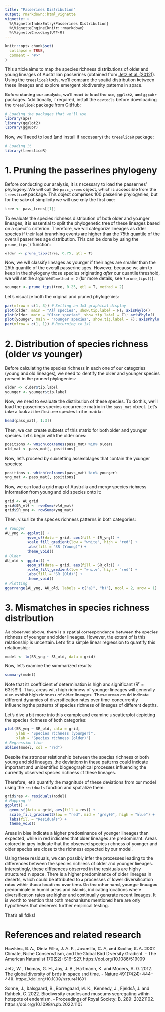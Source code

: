 ```yaml
---
title: "Passerines Distribution"
output: rmarkdown::html_vignette
vignette: >
  %\VignetteIndexEntry{Passerines Distribution}
  %\VignetteEngine{knitr::rmarkdown}
  %\VignetteEncoding{UTF-8}
---
```


```r
knitr::opts_chunk$set(
  collapse = TRUE,
  comment = "#>"
)
```

This article aims to map the species richness distributions of older and young lineages of Australian passerines (obtained from [Jetz et al. (2012)](https://doi.org/10.1038/nature11631)). Using the `treesliceR` tools, we'll compare the spatial distribution between these lineages and explore emergent biodiversity patterns in space.

Before starting our analysis, we'll need to load the `ape`, `ggplot2`, and `ggpubr` packages. Additionally, if required, install the `devtools` before downloading the `treesliceR` package from GitHub:
```r
# Loading the packages that we'll use
library(ape)
library(ggplot2)
library(ggpubr)
```

Now, we'll need to load (and install if necessary) the `treesliceR` package:
```r
# Loading it
library(treesliceR)
```

# 1. Pruning the passerines phylogeny

Before conducting our analysis, it is necessary to load the passerines' phylogeny. We will call the `pass_trees` object, which is accessible from the `treesliceR` package. This object comprises 100 passerine phylogenies, but for the sake of simplicity we will use only the first one:
```r
tree <- pass_trees[[1]]
```

To evaluate the species richness distribution of both older and younger lineages, it is essential to split the phylogenetic tree of these lineages based on a specific criterion. Therefore, we will categorize lineages as older species if their last branching events are higher than the 75th quantile of the overall passerines age distribution. This can be done by using the `prune_tips()` function:
```r
older <- prune_tips(tree, 0.75, qtl = T)
```


Now, we will classify lineages as younger if their ages are smaller than the 25th quantile of the overall passerine ages. However, because we aim to keep in the phylogeny those species originating *after* our quantile threshold, we will set the argument `method = 2` (for more details, see `?prune_tips()`):
```r
younger <- prune_tips(tree, 0.25, qtl = T, method = 2)
```

Let's visualize both the original and pruned phylogenies:
```r
par(mfrow = c(1, 3)) # Setting an 1x3 graphical display
plot(older, main = "All species", show.tip.label = F); axisPhylo()
plot(older, main = "Older species", show.tip.label = F); axisPhylo()
plot(younger, main = "Younger species", show.tip.label = F); axisPhylo()
par(mfrow = c(1, 1)) # Returning to 1x1
```


# 2. Distribution of species richness (older *vs* younger)

Before calculating the species richness in each one of our categories (young and old lineages), we need to identify the older and younger species present in the pruned phylogenies:
```r
older <- older$tip.label
younger <- younger$tip.label
```

Now, we need to evaluate the distribution of these species. To do this, we'll load the passerines species occurrence matrix in the `pass_mat` object. Let's take a look at the first tree species in the matrix:
```r
head(pass_mat[, 1:3])
```

Then, we can create subsets of this matrix for both older and younger species. Let's begin with the older ones:
```r
positions <- which(colnames(pass_mat) %in% older)
old_mat <- pass_mat[, positions]
```

Now, let's proceed by subsetting assemblages that contain the younger species:
```r
positions <- which(colnames(pass_mat) %in% younger)
yng_mat <- pass_mat[, positions]
```

Now, we can load a grid map of Australia and merge species richness information from young and old species onto it:
```r
grid <- AU_grid
grid$SR_old <- rowSums(old_mat)
grid$SR_yng <- rowSums(yng_mat)
```

Then, visualize the species richness patterns in both categories:
```r
# Younger
AU_yng <- ggplot() +
          geom_sf(data = grid, aes(fill = SR_yng)) +
          scale_fill_gradient(low = "white", high = "red") +          
          labs(fill = "SR (Young)") +
          theme_void()
# Older
AU_old <- ggplot() +
          geom_sf(data = grid, aes(fill = SR_old)) +
          scale_fill_gradient(low = "white", high = "red") +
          labs(fill = "SR (Old)") +
          theme_void()
# Plotting
ggarrange(AU_yng, AU_old, labels = c("a)", "b)"), ncol = 2, nrow = 1)
```


# 3. Mismatches in species richness distribution

As observed above, there is a spatial correspondence between the species richness of younger and older lineages. However, the extent of is this relationship is uncertain. Let's fit a simple linear regression to quantify this relationship:
```r
model <- lm(SR_yng ~ SR_old, data = grid)
```

Now, let's examine the summarized results:
```r
summary(model)
```

Note that its coefficient of determination is high and significant (R² = 63%!!!!). Thus, areas with high richness of younger lineages will generally also exhibit high richness of older lineages. These areas could indicate different dynamics of diversification rates over time, concurrently influencing the patterns of species richness of lineages of different depths.

Let's dive a bit more into this example and examine a scatterplot depicting the species richness of both categories:
```r
plot(SR_yng ~ SR_old, data = grid,
     ylab = "Species richness (younger)",
     xlab = "Species richness (older)")
# Regression line
abline(model, col = "red")
```

Despite the stronger relationship between the species richness of both young and old lineages, the deviations in these patterns could indicate important and unidentified biogeographical processes influencing the currently observed species richness of these lineages.

Therefore, let's quantify the magnitude of these deviations from our model using the `residuals` function and spatialize them:
```r
grid$res <- residuals(model)
# Mapping it
ggplot() + 
  geom_sf(data = grid, aes(fill = res)) +
  scale_fill_gradient2(low = "red", mid = "grey80", high = "blue") +
  labs(fill = "Residuals") +
  theme_void()
```

Areas in blue indicate a higher predominance of younger lineages than expected, while in red indicates that older lineages are predominant. Areas colored in grey indicate that the observed species richness of younger and older species are close to the richness expected by our model.

Using these residuals, we can possibly infer the processes leading to the differences between the species richness of older and younger lineages. Interestingly, these differences observed in the residuals are highly structured in space. There is a higher predominance of older lineages in deserts, which could be attributed to a processes of lower diversification rates within these locations over time. On the other hand, younger lineages predominate in humid areas and islands, indicating locations where diversification rates are higher and continually generate recent lineages. It is worth to mention that both mechanisms mentioned here are only hypotheses that deserves further empirical testing.

That’s all folks!

# References and related research
Hawkins, B. A., Diniz‐Filho, J. A. F., Jaramillo, C. A, and Soeller, S. A. 2007. Climate, Niche Conservatism, and the Global Bird Diversity Gradient. - The American Naturalist 170(S2): S16–S27. https://doi.org/10.1086/519009

Jetz, W., Thomas, G. H., Joy, J. B., Hartmann, K. and Mooers, A. O. 2012. The global diversity of birds in space and time. - Nature 491(7424): 444–448. https://doi.org/10.1038/nature11631

Sonne, J., Dalsgaard, B., Borregaard, M. K., Kennedy, J., Fjeldså, J. and Rahbek, C. 2022. Biodiversity cradles and museums segregating within hotspots of endemism. - Proceedings of Royal Society: B. 289: 20221102. https://doi.org/10.1098/rspb.2022.1102
